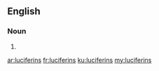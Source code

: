 ==English==

===Noun===
{{head|en|noun plural form}}

# {{plural of|luciferin|lang=en}}

[[ar:luciferins]]
[[fr:luciferins]]
[[ku:luciferins]]
[[my:luciferins]]